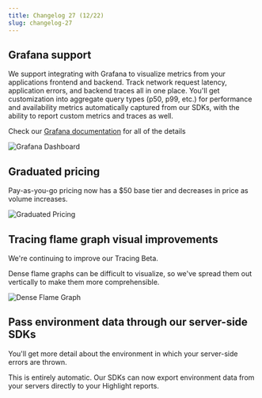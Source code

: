 ```yaml
---
title: Changelog 27 (12/22)
slug: changelog-27
---
```


## Grafana support

We support integrating with Grafana to visualize metrics from your applications frontend and backend. Track network request latency, application errors, and backend traces all in one place. You'll get customization into aggregate query types (p50, p99, etc.) for performance and availability metrics automatically captured from our SDKs, with the ability to report custom metrics and traces as well.

Check our [Grafana documentation](https://www.highlight.io/docs/general/integrations/grafana-integration) for all of the details

![Grafana Dashboard](/images/changelog/27/grafana.jpg)

## Graduated pricing

Pay-as-you-go pricing now has a $50 base tier and decreases in price as volume increases.

![Graduated Pricing](/images/changelog/27/graduated-pricing.png)

## Tracing flame graph visual improvements

We're continuing to improve our Tracing Beta.

Dense flame graphs can be difficult to visualize, so we've spread them out vertically to make them more comprehensible.

![Dense Flame Graph](/images/changelog/27/dense-flame-graph.png)

## Pass environment data through our server-side SDKs

You'll get more detail about the environment in which your server-side errors are thrown.

This is entirely automatic. Our SDKs can now export environment data from your servers directly to your Highlight reports.
